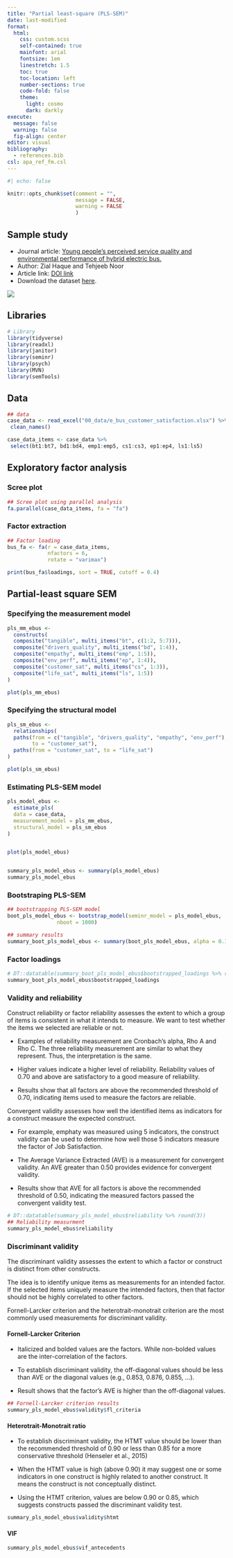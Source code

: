 ```yaml
---
title: "Partial least-square (PLS-SEM)"
date: last-modified
format: 
  html:
    css: custom.scss
    self-contained: true
    mainfont: arial
    fontsize: 1em
    linestretch: 1.5
    toc: true
    toc-location: left
    number-sections: true
    code-fold: false
    theme:
      light: cosmo
      dark: darkly
execute:
  message: false
  warning: false
  fig-align: center
editor: visual
bibliography: 
  - references.bib
csl: apa_ref_fm.csl
---
```



```r
#| echo: false

knitr::opts_chunk$set(comment = "",
                      message = FALSE,
                      warning = FALSE
                      )

```

## Sample study

-   Journal article: [Young people's perceived service quality and environmental performance of hybrid electric bus.](https://doi.org/10.1016/j.tbs.2020.03.003)
-   Author: Zial Haque and Tehjeeb Noor
-   Article link: [DOI link](https://doi.org/10.1016/j.tbs.2020.03.003)
-   Download the dataset [here](https://ars.els-cdn.com/content/image/1-s2.0-S2214367X19302492-mmc1.xlsx).


![](fig/sample_study.png){fig-align="center"}


## Libraries

```r
# Library
library(tidyverse)
library(readxl)
library(janitor)
library(seminr)
library(psych)
library(MVN)
library(semTools)
```

## Data

```r
## data
case_data <- read_excel("00_data/e_bus_customer_satisfaction.xlsx") %>% 
 clean_names()

case_data_items <- case_data %>%
 select(bt1:bt7, bd1:bd4, emp1:emp5, cs1:cs3, ep1:ep4, ls1:ls5)
```

## Exploratory factor analysis

### Scree plot

```r
## Scree plot using parallel analysis
fa.parallel(case_data_items, fa = "fa")
```

### Factor extraction

```r
## Factor loading
bus_fa <- fa(r = case_data_items,
             nfactors = 6,
             rotate = "varimax")

print(bus_fa$loadings, sort = TRUE, cutoff = 0.4)
```

## Partial-least square SEM

### Specifying the measurement model

```r
pls_mm_ebus <- 
  constructs(
  composite("tangible", multi_items("bt", c(1:2, 5:7))),
  composite("drivers_quality", multi_items("bd", 1:4)),
  composite("empathy", multi_items("emp", 1:5)),
  composite("env_perf", multi_items("ep", 1:4)),
  composite("customer_sat", multi_items("cs", 1:3)),
  composite("life_sat", multi_items("ls", 1:5))
)

plot(pls_mm_ebus)
```

### Specifying the structural model

```r
pls_sm_ebus <- 
  relationships(
  paths(from = c("tangible", "drivers_quality", "empathy", "env_perf"),
        to = "customer_sat"),
  paths(from = "customer_sat", to = "life_sat")
)

plot(pls_sm_ebus)
```

### Estimating PLS-SEM model

```r

pls_model_ebus <- 
  estimate_pls(
  data = case_data,
  measurement_model = pls_mm_ebus,
  structural_model = pls_sm_ebus
)


plot(pls_model_ebus)


summary_pls_model_ebus <- summary(pls_model_ebus)
summary_pls_model_ebus
```

### Bootstraping PLS-SEM

```r

## bootstrapping PLS-SEM model
boot_pls_model_ebus <- bootstrap_model(seminr_model = pls_model_ebus,
                nboot = 1000)

## summary results
summary_boot_pls_model_ebus <- summary(boot_pls_model_ebus, alpha = 0.10)
```

### Factor loadings

```r
# DT::datatable(summary_boot_pls_model_ebus$bootstrapped_loadings %>% round(3))
summary_boot_pls_model_ebus$bootstrapped_loadings
```

### Validity and reliability

Construct reliability or factor reliability assesses the extent to which a group of items is consistent in what it intends to measure. We want to test whether the items we selected are reliable or not.

-   Examples of reliability measurement are Cronbach's alpha, Rho A and Rho C. The three reliability measurement are similar to what they represent. Thus, the interpretation is the same.

-   Higher values indicate a higher level of reliability. Reliability values of 0.70 and above are satisfactory to a good measure of reliability.

-   Results show that all factors are above the recommended threshold of 0.70, indicating items used to measure the factors are reliable.

Convergent validity assesses how well the identified items as indicators for a construct measure the expected construct.

-   For example, emphaty was measured using 5 indicators, the construct validity can be used to determine how well those 5 indicators measure the factor of Job Satisfaction.

-   The Average Variance Extracted (AVE) is a measurement for convergent validity. An AVE greater than 0.50 provides evidence for convergent validity.

-   Results show that AVE for all factors is above the recommended threshold of 0.50, indicating the measured factors passed the convergent validity test.

```r
# DT::datatable(summary_pls_model_ebus$reliability %>% round(3))
## Reliability measurment 
summary_pls_model_ebus$reliability
```

### Discriminant validity

The discriminant validity assesses the extent to which a factor or construct is distinct from other constructs.

The idea is to identify unique items as measurements for an intended factor. If the selected items uniquely measure the intended factors, then that factor should not be highly correlated to other factors.

Fornell-Larcker criterion and the heterotrait-monotrait criterion are the most commonly used measurements for discriminant validity.

#### Fornell-Larcker Criterion

-   Italicized and bolded values are the factors. While non-bolded values are the inter-correlation of the factors.

-   To establish discriminant validity, the off-diagonal values should be less than AVE or the diagonal values (e.g., 0.853, 0.876, 0.855, ...).

-   Result shows that the factor's AVE is higher than the off-diagonal values.

```r
## Fornell-Larcker criterion results
summary_pls_model_ebus$validity$fl_criteria
```

#### Heterotrait-Monotrait ratio

-   To establish discriminant validity, the HTMT value should be lower than the recommended threshold of 0.90 or less than 0.85 for a more conservative threshold (Henseler et al., 2015)

-   When the HTMT value is high (above 0.90) it may suggest one or some indicators in one construct is highly related to another construct. It means the construct is not conceptually distinct.

-   Using the HTMT criterion, values are below 0.90 or 0.85, which suggests constructs passed the discriminant validity test.

```r
summary_pls_model_ebus$validity$htmt
```

#### VIF

```r
summary_pls_model_ebus$vif_antecedents
```
